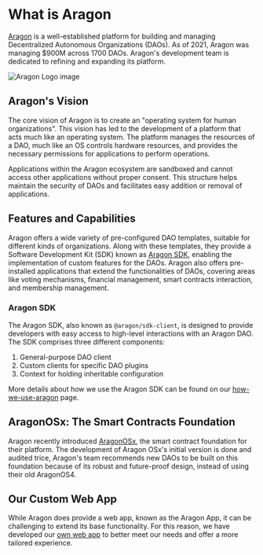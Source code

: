 # What is Aragon

[Aragon](https://aragon.org/) is a well-established platform for building and managing Decentralized Autonomous Organizations (DAOs). As of 2021, Aragon was managing $900M across 1700 DAOs. Aragon's development team is dedicated to refining and expanding its platform.

![Aragon Logo image](/img/aragon.png)

## Aragon's Vision

The core vision of Aragon is to create an "operating system for human organizations". This vision has led to the development of a platform that acts much like an operating system. The platform manages the resources of a DAO, much like an OS controls hardware resources, and provides the necessary permissions for applications to perform operations.

Applications within the Aragon ecosystem are sandboxed and cannot access other applications without proper consent. This structure helps maintain the security of DAOs and facilitates easy addition or removal of applications.

## Features and Capabilities

Aragon offers a wide variety of pre-configured DAO templates, suitable for different kinds of organizations. Along with these templates, they provide a Software Development Kit (SDK) known as [Aragon SDK](https://devs.aragon.org/docs/sdk/), enabling the implementation of custom features for the DAOs. Aragon also offers pre-installed applications that extend the functionalities of DAOs, covering areas like voting mechanisms, financial management, smart contracts interaction, and membership management.

### Aragon SDK

The Aragon SDK, also known as `@aragon/sdk-client`, is designed to provide developers with easy access to high-level interactions with an Aragon DAO. The SDK comprises three different components:

1. General-purpose DAO client
2. Custom clients for specific DAO plugins
3. Context for holding inheritable configuration

More details about how we use the Aragon SDK can be found on our [how-we-use-aragon](/aragon/our-aragon-use) page.

## AragonOSx: The Smart Contracts Foundation

Aragon recently introduced [AragonOSx](https://aragon.org/aragonosx), the smart contract foundation for their platform. The development of Aragon OSx's initial version is done and audited trice, Aragon's team recommends new DAOs to be built on this foundation because of its robust and future-proof design, instead of using their old AragonOS4.

## Our Custom Web App

While Aragon does provide a web app, known as the Aragon App, it can be challenging to extend its base functionality. For this reason, we have developed our [own web app](/webapp) to better meet our needs and offer a more tailored experience.
